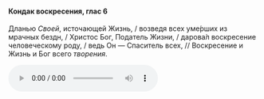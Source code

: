 #### Кондак воскресения, глас 6

Дланью *Своей*, источающей Жизнь, / возведя всех уме́рших из мрачных бездн, / Христос Бог, Податель Жизни, / дарова́л воскресение человеческому роду, / ведь Он — Спаситель всех, // Воскресение и Жизнь и Бог всего *творения*.

<audio controls>
    <source
        src="https://psmb-neos-resources.hb.bizmrg.com/target/psmb/48386ba5a18193a7cf1449450ef4c38acc391a00/%D0%9A%D0%BE%D0%BD%D0%B4%D0%B0%D0%BA%20%D0%B3%D0%BB%D0%B0%D1%81%206.mp3"
        type="audio/mpeg"
    />
</audio>
